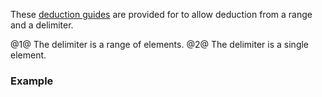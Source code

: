 {{title|deduction guides for {{tt|std::ranges::join_with_view}}}}
{{cpp/ranges/join_with_view/navbar}}

{{dcl begin}}
{{dcl header|ranges}}
{{dcl|num=1|since=c++23|1=
template&lt; class R, class P &gt;
join_with_view( R&amp;&amp;, P&amp;&amp; ) -&gt; join_with_view&lt;views::all_t&lt;R&gt;, views::all_t&lt;P&gt;&gt;;
}}
{{dcl|num=2|since=c++23|1=
template&lt; class R &gt;
join_with_view( R&amp;&amp;, ranges::range_value_t&lt;ranges::range_reference_t&lt;R&gt;&gt; )
    -&gt; join_with_view&lt;views::all_t&lt;R&gt;,
                      ranges::single_view&lt;
                          ranges::range_value_t&lt;ranges::range_reference_t&lt;R&gt;&gt;&gt;;
}}
{{dcl end}}

These [[cpp/language/class template argument deduction|deduction guides]] are provided for {{rlpt|/|join_with_view}} to allow deduction from a range and a delimiter.

@1@ The delimiter is a range of elements.
@2@ The delimiter is a single element.

===Example===
{{example
|code=
|output=
}}

{{langlinks|de|es|ja|ru|zh}}